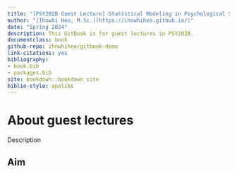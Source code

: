 ```yaml
--- 
title: "[PSY202B Guest Lecture] Statistical Modeling in Psychological Sciences"
author: "[Ihnwhi Heo, M.Sc.](https://ihnwhiheo.github.io/)"
date: "Spring 2024"
description: This GitBook is for guest lectures in PSY202B.
documentclass: book
github-repo: ihnwhiheo/gitbook-demo
link-citations: yes
bibliography:
- book.bib
- packages.bib
site: bookdown::bookdown_site
biblio-style: apalike
---
```


# About guest lectures

Description

## Aim

